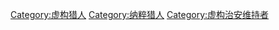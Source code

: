 [[Category:虚构猎人|Category:虚构猎人]]
[[Category:纳粹猎人|Category:纳粹猎人]]
[[Category:虚构治安维持者|Category:虚构治安维持者]]